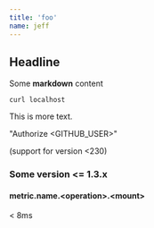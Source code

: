 ```yaml
---
title: 'foo'
name: jeff
---
```



## Headline

<Test name={frontmatter.name} />

<ContextConsumer />

Some **markdown** content

<Dynamic />

```shell-session
curl localhost
```

This is more text.

"Authorize \<GITHUB_USER\>"

(support for version \<230)

### Some version \<= 1.3.x

#### metric.name.\<operation>.\<mount>

< 8ms
